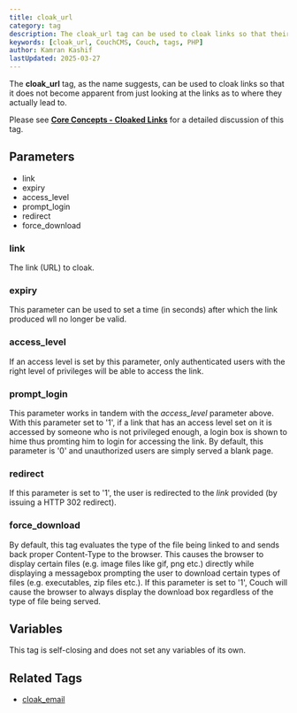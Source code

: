 ```yaml
---
title: cloak_url
category: tag
description: The cloak_url tag can be used to cloak links so that their destination is not immediately apparent.
keywords: [cloak_url, CouchCMS, Couch, tags, PHP]
author: Kamran Kashif
lastUpdated: 2025-03-27
---
```


The **cloak_url** tag, as the name suggests, can be used to cloak links so that it does not become apparent from just looking at the links as to where they actually lead to.

Please see [**Core Concepts - Cloaked Links**](../../concepts/cloaked-links.html) for a detailed discussion of this tag.

## Parameters

- link
- expiry
- access_level
- prompt_login
- redirect
- force_download

### link

The link (URL) to cloak.

### expiry

This parameter can be used to set a time (in seconds) after which the link produced wll no longer be valid.

### access_level

If an access level is set by this parameter, only authenticated users with the right level of privileges will be able to access the link.

### prompt_login

This parameter works in tandem with the _access_level_ parameter above. With this parameter set to '1', if a link that has an access level set on it is accessed by someone who is not privileged enough, a login box is shown to hime thus promting him to login for accessing the link.
By default, this parameter is '0' and unauthorized users are simply served a blank page.

### redirect

If this parameter is set to '1', the user is redirected to the _link_ provided (by issuing a HTTP 302 redirect).

### force_download

By default, this tag evaluates the type of the file being linked to and sends back proper Content-Type to the browser. This causes the browser to display certain files (e.g. image files like gif, png etc.) directly while displaying a messagebox prompting the user to download certain types of files (e.g. executables, zip files etc.).
If this parameter is set to '1', Couch will cause the browser to always display the download box regardless of the type of file being served.

## Variables

This tag is self-closing and does not set any variables of its own.

## Related Tags

- [cloak_email](../cloak_email.html)
